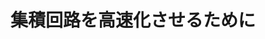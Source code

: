 ﻿---
title: "集積回路を高速化させるために"
category: "工学院"
vol: 8
interviewee: "古川 静二郎 "
url: ""
tags: ["システム","情報","回路","要素","集積"]
pdf: "8-7.pdf"
career: ""
preface: "高度情報化社会と呼ばれる現在、システムをより大規模化し、かつ高い信頼性を保つために、集積回路は不可欠な要素となっている。そして現在指数関数的に情報量が増える中で、集積回路もそれに合わせて一層集積度を高め、また高速化させなければならない。今回取材した古川では、集積回路を高速化するために何が必要かを考え、それを実現するための基礎研究を行なっている。"
---
